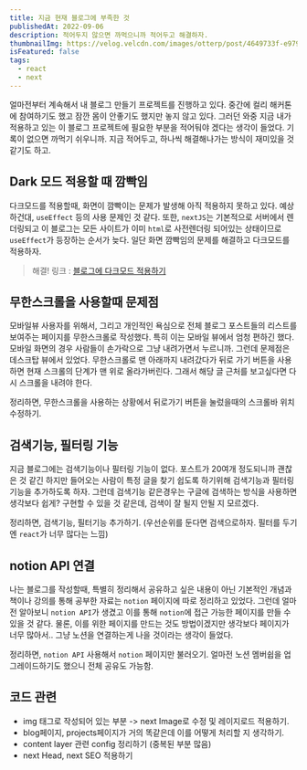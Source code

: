 ```yaml
---
title: 지금 현재 블로그에 부족한 것
publishedAt: 2022-09-06
description: 적어두지 않으면 까먹으니까 적어두고 해결하자.
thumbnailImg: https://velog.velcdn.com/images/otterp/post/4649733f-e979-403e-aa14-88cbd903e717/image.jpeg
isFeatured: false
tags:
  - react
  - next
---
```


얼마전부터 계속해서 내 블로그 만들기 프로젝트를 진행하고 있다. 중간에 컬리 해커톤에 참여하기도 했고 잠깐 몸이 안좋기도 했지만 놓지 않고 있다. 그러던 와중 지금 내가 적용하고 있는 이 블로그 프로젝트에 필요한 부분을 적어둬야 겠다는 생각이 들었다. 기록이 없으면 까먹기 쉬우니까. 지금 적어두고, 하나씩 해결해나가는 방식이 재미있을 것 같기도 하고.

## Dark 모드 적용할 때 깜빡임

다크모드를 적용할때, 화면이 깜빡이는 문제가 발생해 아직 적용하지 못하고 있다. 예상하건대, `useEffect` 등의 사용 문제인 것 같다. 또한, `nextJS`는 기본적으로 서버에서 렌더링되고 이 블로그는 모든 사이트가 이미 `html`로 사전렌더링 되어있는 상태이므로 `useEffect`가 등장하는 순서가 늦다. 일단 화면 깜빡임의 문제를 해결하고 다크모드를 적용하자.

> 해결! 링크 : [블로그에 다크모드 적용하기](http://localhost:3000/blog/next-dark-mode)

## 무한스크롤을 사용할때 문제점

모바일뷰 사용자를 위해서, 그리고 개인적인 욕심으로 전체 블로그 포스트들의 리스트를 보여주는 페이지를 무한스크롤로 작성했다. 특히 이는 모바일 뷰에서 엄청 편하긴 했다. 모바일 화면의 경우 사람들이 손가락으로 그냥 내려가면서 누르니까. 그런데 문제점은 데스크탑 뷰에서 있었다. 무한스크롤로 맨 아래까지 내려갔다가 뒤로 가기 버튼을 사용하면 현재 스크롤의 단계가 맨 위로 올라가버린다. 그래서 해당 글 근처를 보고싶다면 다시 스크롤을 내려야 한다.

정리하면, 무한스크롤을 사용하는 상황에서 뒤로가기 버튼을 눌렀을때의 스크롤바 위치 수정하기.

## 검색기능, 필터링 기능

지금 블로그에는 검색기능이나 필터링 기능이 없다. 포스트가 20여개 정도되니까 괜찮은 것 같긴 하지만 들어오는 사람이 특정 글을 찾기 쉽도록 하기위해 검색기능과 필터링 기능을 추가하도록 하자. 그런데 검색기능 같은경우는 구글에 검색하는 방식을 사용하면 생각보다 쉽게? 구현할 수 있을 것 같은데, 검색이 잘 될지 안될 지 모르겠다.

정리하면, 검색기능, 필터기능 추가하기. (우선순위를 둔다면 검색으로하자. 필터를 두기엔 `react`가 너무 많다는 느낌)

## notion API 연결

나는 블로그를 작성할때, 특별히 정리해서 공유하고 싶은 내용이 아닌 기본적인 개념과 책이나 강의를 통해 공부한 자료는 `notion` 페이지에 따로 정리하고 있었다. 그런데 얼마전 알아보니 `notion API`가 생겼고 이를 통해 `notion`에 접근 가능한 페이지를 만들 수 있을 것 같다. 물론, 이를 위한 페이지를 만드는 것도 방법이겠지만 생각보다 페이지가 너무 많아서.. 그냥 노션을 연결하는게 나을 것이라는 생각이 들었다.

정리하면, `notion API` 사용해서 `notion` 페이지만 불러오기. 얼마전 노션 멤버쉽을 업그레이드하기도 했으니 전체 공유도 가능함.

## 코드 관련

- img 태그로 작성되어 있는 부분 -> next Image로 수정 및 레이지로드 적용하기.
- blog페이지, projects페이지가 거의 똑같은데 이를 어떻게 처리할 지 생각하기.
- content layer 관련 config 정리하기 (중복된 부분 많음)
- next Head, next SEO 적용하기
